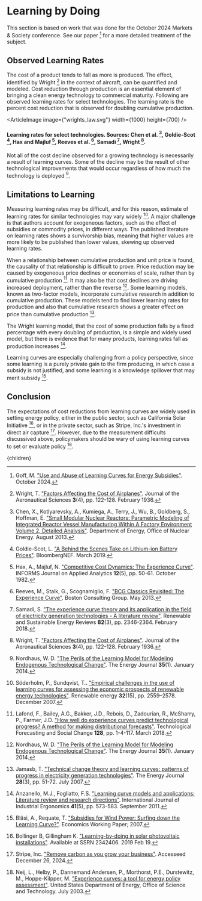 


# Learning by Doing

This section is based on work that was done for the October 2024 Markets & Society conference. See our paper [^1] for a more detailed treatment of the subject.

## Observed Learning Rates

The cost of a product tends to fall as more is produced. The effect, identified by Wright [^22] in the context of aircraft, can be quantified and modeled. Cost reduction through production is an essential element of bringing a clean energy technology to commercial maturity. Following are observed learning rates for select technologies. The learning rate is the percent cost reduction that is observed for doubling cumulative production.

<ArticleImage image={"wrights_law.svg"} width={1000} height={700} />
#### Learning rates for select technologies. Sources: Chen et al. [^6], Goldie-Scot [^8], Hax and Majluf [^12], Reeves et al. [^19], Samadi [^20], Wright [^22].

Not all of the cost decline observed for a growing technology is necessarily a result of learning curves. Some of the decline may be the result of other technological improvements that would occur regardless of how much the technology is deployed [^17].

## Limitations to Learning

Measuring learning rates may be difficult, and for this reason, estimate of learning rates for similar technologies may vary widely [^2]. A major challenge is that authors account for exogeneous factors, such as the effect of subsidies or commodity prices, in different ways. The published literature on learning rates shows a survivorship bias, meaning that higher values are more likely to be published than lower values, skewing up observed learning rates.

When a relationship between cumulative production and unit price is found, the causality of that relationship is difficult to prove. Price reduction may be caused by exogeneous price declines or economies of scale, rather than by cumulative production [^4]. It may also be that cost declines are driving increased deployment, rather than the reverse [^17]. Some learning models, known as two-factor models, incorporate cumulative research in addition to cumulative production. These models tend to find lower learning rates for production and also that cumulative research shows a greater effect on price than cumulative production [^7].

The Wright learning model, that the cost of some production falls by a fixed percentage with every doubling of production, is a simple and widely used model, but there is evidence that for many products, learning rates fall as production increases [^9].

Learning curves are especially challenging from a policy perspective, since some learning is a purely private gain to the firm producing, in which case a subsidy is not justified, and some learning is a knowledge spillover that may merit subsidy [^10].

## Conclusion

The expectations of cost reductions from learning curves are widely used in setting energy policy, either in the public sector, such as California Solar Initiative [^13], or in the private sector, such as Stripe, Inc.'s investment in direct air capture [^11]. However, due to the measurement difficults discussived above, policymakers should be wary of using learning curves to set or evaluate policy [^14].



[^1]: Goff, M. ["Use and Abuse of Learning Curves for Energy Subsidies"](https://github.com/michael-k-goff/writings/raw/c19752f494cae1bceac228ce441abe48d38c85fc/Learning%20Curves.pdf). October 2024.

[^2]: Söderholm, P., Sundqvist, T.. ["Empirical challenges in the use of learning curves for assessing the economic prospects of renewable energy technologies"](https://doi.org/10.1016/j.renene.2006.12.007). Renewable energy **32**(15), pp. 2559–2578. December 2007.

[^3]: Sagar, A.D., Van der Zwaan, B. ["Technological innovation in the energy sector: R&D, deployment, and learning-by-doing"](https://doi.org/10.1016/j.enpol.2005.04.012). Energy policy **34**(17), pp. 2601-2608. November 2006.

[^4]: Lafond, F., Bailey, A.G., Bakker, J.D., Rebois, D., Zadourian, R., McSharry, P., Farmer, J.D. ["How well do experience curves predict technological progress? A method for making distributional forecasts"](https://doi.org/10.1016/j.techfore.2017.11.001). Technological Forecasting and Social Change **128**, pp. 1-4-117. March 2018.

[^5]: Nordhaus, W.D. ["The perils of the learning model for modeling endogenous technological change"](https://www.jstor.org/stable/24693815). The Energy Journal **35**(1), pp. 1-4. January 2014.

[^6]: Chen, X., Kotlyarevsky, A., Kumiega, A., Terry, J., Wu, B., Goldberg, S., Hoffman, E. ["Small Modular Nuclear Reactors: Parametric Modeling of Integrated Reactor Vessel Manufacturing Within A Factory Environment Volume 2, Detailed Analysis"](https://www.energy.gov/sites/prod/files/2016/01/f28/IIT-SMRIRVLearningvol2.pdf). Department of Energy, Office of Nuclear Energy. August 2013.

[^7]: Jamasb, T. ["Technical change theory and learning curves: patterns of progress in electricity generation technologies"](https://www.jstor.org/stable/41323109). The Energy Journal **28**(3), pp. 51-72. July 2007.

[^8]: Goldie-Scot, L. ["A Behind the Scenes Take on Lithium-ion Battery Prices"](https://about.bnef.com/blog/behind-scenes-take-lithium-ion-battery-prices/). BloombergNEF. March 2019.

[^9]: Anzanello, M.J., Fogliatto, F.S. ["Learning curve models and applications: Literature review and research directions"](https://doi.org/10.1016/j.ergon.2011.05.001). International Journal of Industrial Ergonomics **41**(5), pp. 573-583. September 2011.

[^10]: Bläsi, A., Requate, T. ["Subsidies for Wind Power: Surfing down the Learning Curve?"](https://www.researchgate.net/publication/23755295_Subsidies_for_Wind_Power_Surfing_down_the_Learning_Curve). Economics Working Paper; 2007.

[^11]: Stripe, Inc. ["Remove carbon as you grow your business"](https://stripe.com/climate). Accesseed December 26, 2024.

[^12]: Hax, A., Majluf, N. ["Competitive Cost Dynamics: The Experience Curve"](https://pubsonline.informs.org/doi/abs/10.1287/inte.12.5.50). INFORMS Journal on Applied Analytics **12**(5), pp. 50-61. October 1982.

[^13]: Bollinger B, Gillingham K. ["Learning-by-doing in solar photovoltaic installations"](https://dx.doi.org/10.2139/ssrn.2342406). Available at SSRN 2342406. 2019 Feb 19.

[^14]: Neij, L., Helby, P., Dannemand Andersen, P., Morthorst, P.E., Durstewitz, M., Hoppe-Kilpper, M. ["Experience curves: a tool for energy policy assessment"](https://www.osti.gov/etdeweb/biblio/20371554). United States Department of Energy, Office of Science and Technology. July 2003.

[^17]: Nordhaus, W. D. ["The Perils of the Learning Model for Modeling Endogenous Technological Change"](https://www.jstor.org/stable/24693815?seq=1). The Energy Journal **35**(1). January 2014.

[^19]: Reeves, M., Stalk, G., Scognamiglio, F. ["BCG Classics Revisited: The Experience Curve"](https://www.bcg.com/publications/2013/growth-business-unit-strategy-experience-curve-bcg-classics-revisited). Boston Consulting Group. May 2013.

[^20]: Samadi, S. ["The experience curve theory and its application in the field of electricity generation technologies - A literature review"](https://www.sciencedirect.com/science/article/abs/pii/S1364032117312224). Renewable and Sustainable Energy Reviews **82**(3), pp. 2346-2364. February 2018.

[^22]: Wright, T. ["Factors Affecting the Cost of Airplanes"](https://www.uvm.edu/pdodds/research/papers/others/1936/wright1936a.pdf). Journal of the Aeronautical Sciences **3**(4), pp. 122-128. February 1936.


  <Article 
    focusAreaUrl={focusAreaUrl} 
    hierarchy={hierarchy} 
    site={site}
  >
    {children}
  </Article>